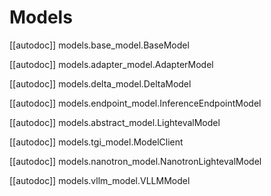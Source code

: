 # Models

[[autodoc]] models.base_model.BaseModel

[[autodoc]] models.adapter_model.AdapterModel

[[autodoc]] models.delta_model.DeltaModel

[[autodoc]] models.endpoint_model.InferenceEndpointModel

[[autodoc]] models.abstract_model.LightevalModel

[[autodoc]] models.tgi_model.ModelClient

[[autodoc]] models.nanotron_model.NanotronLightevalModel

[[autodoc]] models.vllm_model.VLLMModel
